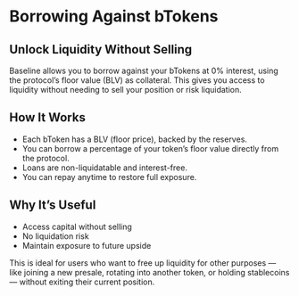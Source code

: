 # Borrowing Against  bTokens


## Unlock Liquidity Without Selling

Baseline allows you to borrow against your bTokens at 0% interest, using the protocol’s floor value 
(BLV) as collateral. This gives you access to liquidity without needing to sell your position or risk liquidation.

## How It Works
- Each bToken has a BLV (floor price), backed by the reserves.
- You can borrow a percentage of your token’s floor value directly from the protocol.
- Loans are non-liquidatable and interest-free.
- You can repay anytime to restore full exposure.


## Why It’s Useful
- Access capital without selling
- No liquidation risk
- Maintain exposure to future upside

This is ideal for users who want to free up liquidity for other purposes — like joining a new presale, 
rotating into another token, or holding stablecoins — without exiting their current position.
